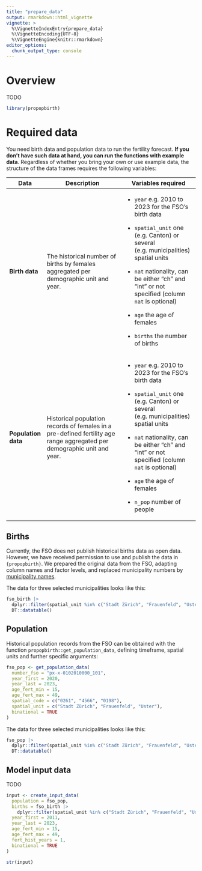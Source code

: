 ```yaml
---
title: "prepare_data"
output: rmarkdown::html_vignette
vignette: >
  %\VignetteIndexEntry{prepare_data}
  %\VignetteEncoding{UTF-8}
  %\VignetteEngine{knitr::rmarkdown}
editor_options: 
  chunk_output_type: console
---
```


# Overview

TODO

```r
library(propopbirth)
```

# Required data

You need birth data and population data to run the fertility forecast. **If you don't have such data at hand, you can run the functions with example data**. Regardless of whether you bring your own or use example data, the structure of the data frames requires the following variables:

+---------------------+-------------------------------------------------------------------------------------------------------------------------+-------------------------------------------------------------------------------------------------+
| Data                | Description                                                                                                             | Variables required                                                                              |
+=====================+=========================================================================================================================+=================================================================================================+
| **Birth data**      | The historical number of births by females aggregated per demographic unit and year.                                    | -   `year` e.g. 2010 to 2023 for the FSO's birth data                                           |
|                     |                                                                                                                         |                                                                                                 |
|                     |                                                                                                                         | -   `spatial_unit` one (e.g. Canton) or several (e.g. municipalities) spatial units             |
|                     |                                                                                                                         |                                                                                                 |
|                     |                                                                                                                         | -   `nat` nationality, can be either "ch" and "int" or not specified (column `nat` is optional) |
|                     |                                                                                                                         |                                                                                                 |
|                     |                                                                                                                         | -   `age` the age of females                                                                    |
|                     |                                                                                                                         |                                                                                                 |
|                     |                                                                                                                         | -   `births` the number of births                                                               |
+---------------------+-------------------------------------------------------------------------------------------------------------------------+-------------------------------------------------------------------------------------------------+
| **Population data** | Historical population records of females in a pre-defined fertility age range aggregated per demographic unit and year. | -   `year` e.g. 2010 to 2023 for the FSO's birth data                                           |
|                     |                                                                                                                         |                                                                                                 |
|                     |                                                                                                                         | -   `spatial_unit` one (e.g. Canton) or several (e.g. municipalities) spatial units             |
|                     |                                                                                                                         |                                                                                                 |
|                     |                                                                                                                         | -   `nat` nationality, can be either "ch" and "int" or not specified (column `nat` is optional) |
|                     |                                                                                                                         |                                                                                                 |
|                     |                                                                                                                         | -   `age` the age of females                                                                    |
|                     |                                                                                                                         |                                                                                                 |
|                     |                                                                                                                         | -   `n_pop` number of people                                                                    |
+---------------------+-------------------------------------------------------------------------------------------------------------------------+-------------------------------------------------------------------------------------------------+

## Births

Currently, the FSO does not publish historical births data as open data. However, we have received permission to use and publish the data in `{propopbirth}`. We prepared the original data from the FSO, adapting column names and factor levels, and replaced municipality numbers by [municipality names](https://www.bfs.admin.ch/bfs/de/home/grundlagen/agvch.html). 

The data for three selected municipalities looks like this:

```r
fso_birth |>
  dplyr::filter(spatial_unit %in% c("Stadt Zürich", "Frauenfeld", "Uster")) |>
  DT::datatable()
```

## Population

Historical population records from the FSO can be obtained with the function `propopbirth::get_population_data`, defining timeframe, spatial units and further specific arguments:

```r
fso_pop <- get_population_data(
  number_fso = "px-x-0102010000_101",
  year_first = 2020,
  year_last = 2023,
  age_fert_min = 15,
  age_fert_max = 49,
  spatial_code = c("0261", "4566", "0198"),
  spatial_unit = c("Stadt Zürich", "Frauenfeld", "Uster"),
  binational = TRUE
)
```

The data for three selected municipalities looks like this:

```r
fso_pop |>
  dplyr::filter(spatial_unit %in% c("Stadt Zürich", "Frauenfeld", "Uster")) |>
  DT::datatable()
```


## Model input data

TODO

```r
input <- create_input_data(
  population = fso_pop,
  births = fso_birth |>
    dplyr::filter(spatial_unit %in% c("Stadt Zürich", "Frauenfeld", "Uster")),
  year_first = 2011,
  year_last = 2023,
  age_fert_min = 15,
  age_fert_max = 49,
  fert_hist_years = 1,
  binational = TRUE
) 
```

```r
str(input)
```
